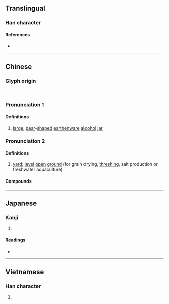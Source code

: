 {{character info}}
==Translingual==

===Han character===
{{Han char|rn=32|rad=土|as=07|sn=10|four=46114|canj=GRHG,GRMG|ids=⿰土呈}}

====References====
* {{Han ref|kx=0230.121|dkj=05150|hdz=10444.100|uh=57D5|ud=22485|bh=D14C|bd=53580}}

----

==Chinese==
{{zh-forms}}

===Glyph origin===
{{Han etym}}
{{Han compound|土|呈|ls=psc|c1=s|c2=p|no_och2=y}}.

===Pronunciation 1===
{{zh-pron
|m=chéng
|c=cing4
|md=dìng
|w=3zen
|cat=n
}}

====Definitions====
{{zh-hanzi}}

# {{lb|zh|historical}} [[large]], [[pear]]-[[shape]]d [[earthenware]] [[alcohol]] [[jar]]

===Pronunciation 2===
{{zh-pron
|m=chéng
|md=diàng
|mn=tiâⁿ
|mn-t=dian5
|cat=n
}}

====Definitions====
{{zh-hanzi}}

# {{lb|zh|Min}} [[yard]]; [[level]] [[open]] [[ground]] (for grain drying, [[thresh]]ing, salt production or freshwater aquaculture)

====Compounds====
{{zh-der|鹽埕|埕斗|墓埕|廟埕|稻埕|運動埕|東埕|筱埕|大稻埕}}

----

==Japanese==

===Kanji===
{{ja-kanji|grade=|rs=土07}}

# {{rfdef|ja|sort=土07}}

====Readings====
* {{ja-readings|on=[[てい]] (tei)|kun=[[びん]] (bin)}}

----

==Vietnamese==

===Han character===
{{vi-hantu|[[trình]], [[chĩnh]], [[chình]]|rs=土07}}

# {{rfdef|vi}}